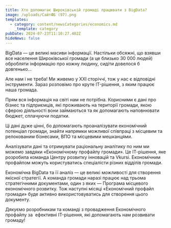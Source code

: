 ```yaml
---
title: Хто допомагає Широківській громаді працювати з BigData?
image: /uploads/СайтФБ (97).png
templates:
  - category: content/newsCategories/economics.md
    _template: category
pubDate: 2024-07-23T11:10:27.402Z
hideNews: false
---
```


BigData — це великі масиви інформації. Настільки обсяжні, що взявши все населення Широківської громади (а це близько 30 000 людей) обробляти інформацію про кожну людину, сидіти довелося б довгенько…

Але нам і не треба! Ми живемо у XXI сторіччі, тож у нас є відповідні інструменти. Зараз розповімо про круте IT-рішення, з яким працює наша громада.

Прям вся інформація на світі нам не потрібна. Корисними є дані про бізнес та підприємців, які проживають на території громади, якою сферою діяльності вони займаються та як допомагають наповнювати бюджет, сплачуючи податки.

Ці дані дуже цінні, бо допомагають проаналізувати економічний потенціал громади, знайти напрямки можливої співпраці з місцевим та релокованим бізнесами, ВПО та місцевими мешканцями.

Аналізувати дані та отримувати раціональну аналітику по ним ми можемо завдяки «Економічному профайлу громади». Це ІТ-рішення, яке розробила команда Центру розвитку інновацій та Vkursi. Економічним профайлом можуть користуватись спеціалісти різних відділів громади.

Економічна BigData та її аналіз — це великі можливості для створення якісної стратегії. А команда громади наразі працює над трьома стратегічними документами, один з яких — Програма місцевого економічного розвитку. Тож наступні місяці «Економічний профайл громади» буде активно використовуватись для створення цього документу.

Дякуємо розробникам та команді з провадження Економічного профайлу за  ефективні IT-рішення, які допомагають нам розвивати громаду!

